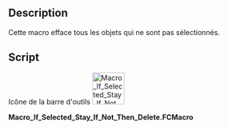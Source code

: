 <languages/>

<div class="mw-translate-fuzzy">
{{Macro/fr
|Name=Macro If Selected Stay If Not Then Delete
|Icon=Macro_If_Selected_Stay_If_Not_Then_Delete.png
|Description=Cette macro éfface tous les objets qui ne sont pas sélectionnés.
|Author=Mario52
|Version=00.03b
|Date=2023-09-24
|FCVersion=Toutes
|Download=[https://www.freecadweb.org/wiki/images/6/62/Macro_If_Selected_Stay_If_Not_Then_Delete.png Icône de la barre d'outils]
|SeeAlso=[[Macro_Toggle_Visibility2_1-2/fr|Macro Toggle Visibility2 1-2]]<br>[[Macro_Toggle_Visibility2_2-2/fr|Macro Toggle Visibility2 2-2]]<br>[[Macro_Toggle_Visibility/fr|Macro_Toggle_Visibility]]<br>[[Macro_HiddenAlls|Macro HiddenAlls]]<br>[[Macro_VisibleAlls/fr|Macro_VisibleAlls]]
}}
</div>

==Description==

Cette macro efface tous les objets qui ne sont pas sélectionnés.

==Script==

Icône de la barre d'outils
[[Image:Macro_If_Selected_Stay_If_Not_Then_Delete.png|64px]]

'''Macro_If_Selected_Stay_If_Not_Then_Delete.FCMacro'''

{{MacroCode|code=
import FreeCAD
import Draft
# 16/06/2016, 21/02/2018, 22/09/2023, 24/09/2023
# Macro_SelectVisible series
__title__   = "Macro_If_Selected_Stay_If_Not_Then_Delete"
__author__  = "Mario52"
__url__     = "https://freecad.org/index-fr.html"
__version__ = "00.03b"
__date__    = "24/09/2023"

App = FreeCAD
try:
    for ShapeNameObj in FreeCAD.ActiveDocument.Objects:
        if str(ShapeNameObj) == "<group object>":
            if len(Draft.get_group_contents(ShapeNameObj)) == 0:
                App.ActiveDocument.removeObject(ShapeNameObj.Name)        # remove group not selecteds
        else:
            if Gui.Selection.isSelected(ShapeNameObj):
                None
            else:
                App.ActiveDocument.removeObject(ShapeNameObj.Name)        # remove objects not selecteds
    
    for ShapeNameGroup in FreeCAD.ActiveDocument.Objects:
        if (str(ShapeNameGroup) == "<group object>"):
            if len(Draft.get_group_contents(ShapeNameGroup)) == 0:
                App.ActiveDocument.removeObject(ShapeNameGroup.Name)      # remove group emptied
except Exception:
    None
}}